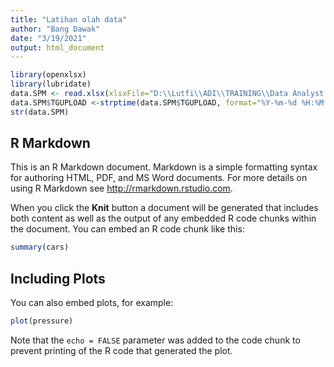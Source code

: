 ---
title: "Latihan olah data"
author: "Bang Dawak"
date: "3/19/2021"
output: html_document
---

```{r}
library(openxlsx)
library(lubridate)
data.SPM <- read.xlsx(xlsxFile="D:\\Lutfi\\ADI\\TRAINING\\Data Analyst Kominfo\\SPM_19MARET.xlsx")
data.SPM$TGUPLOAD <-strptime(data.SPM$TGUPLOAD, format="%Y-%m-%d %H:%M:%OS")
str(data.SPM)
```

## R Markdown

This is an R Markdown document. Markdown is a simple formatting syntax for authoring HTML, PDF, and MS Word documents. For more details on using R Markdown see <http://rmarkdown.rstudio.com>.

When you click the **Knit** button a document will be generated that includes both content as well as the output of any embedded R code chunks within the document. You can embed an R code chunk like this:

```{r cars}
summary(cars)
```

## Including Plots

You can also embed plots, for example:

```{r pressure, echo=FALSE}
plot(pressure)
```

Note that the `echo = FALSE` parameter was added to the code chunk to prevent printing of the R code that generated the plot.
